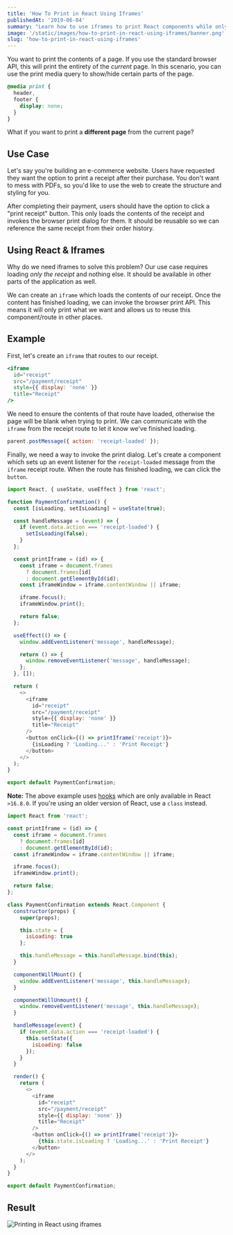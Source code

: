 ```yaml
---
title: 'How To Print in React Using Iframes'
publishedAt: '2019-06-04'
summary: "Learn how to use iframes to print React components while only printing what's necessary."
image: '/static/images/how-to-print-in-react-using-iframes/banner.png'
slug: 'how-to-print-in-react-using-iframes'
---
```


You want to print the contents of a page. If you use the standard browser API, this will print the entirety of the _current_ page.
In this scenario, you can use the print media query to show/hide certain parts of the page.

```css
@media print {
  header,
  footer {
    display: none;
  }
}
```

What if you want to print a **different page** from the current page?

## Use Case

Let's say you're building an e-commerce website. Users have requested they want the option to print a receipt after their purchase.
You don't want to mess with PDFs, so you'd like to use the web to create the structure and styling for you.

After completing their payment, users should have the option to click a "print receipt" button.
This only loads the contents of the receipt and invokes the browser print dialog for them.
It should be reusable so we can reference the same receipt from their order history.

## Using React & Iframes

Why do we need iframes to solve this problem?
Our use case requires loading _only the receipt_ and nothing else. It should be available in other parts of the application as well.

We can create an `iframe` which loads the contents of our receipt. Once the content has finished loading, we can invoke the browser print API. This means it will only print what we want and allows us to reuse this component/route in other places.

## Example

First, let's create an `iframe` that routes to our receipt.

```jsx
<iframe
  id="receipt"
  src="/payment/receipt"
  style={{ display: 'none' }}
  title="Receipt"
/>
```

We need to ensure the contents of that route have loaded, otherwise the page will be blank when trying to print.
We can communicate with the `iframe` from the receipt route to let it know we've finished loading.

```js
parent.postMessage({ action: 'receipt-loaded' });
```

Finally, we need a way to invoke the print dialog.
Let's create a component which sets up an event listener for the `receipt-loaded` message from the `iframe` receipt route.
When the route has finished loading, we can click the `button`.

```js
import React, { useState, useEffect } from 'react';

function PaymentConfirmation() {
  const [isLoading, setIsLoading] = useState(true);

  const handleMessage = (event) => {
    if (event.data.action === 'receipt-loaded') {
      setIsLoading(false);
    }
  };

  const printIframe = (id) => {
    const iframe = document.frames
      ? document.frames[id]
      : document.getElementById(id);
    const iframeWindow = iframe.contentWindow || iframe;

    iframe.focus();
    iframeWindow.print();

    return false;
  };

  useEffect(() => {
    window.addEventListener('message', handleMessage);

    return () => {
      window.removeEventListener('message', handleMessage);
    };
  }, []);

  return (
    <>
      <iframe
        id="receipt"
        src="/payment/receipt"
        style={{ display: 'none' }}
        title="Receipt"
      />
      <button onClick={() => printIframe('receipt')}>
        {isLoading ? 'Loading...' : 'Print Receipt'}
      </button>
    </>
  );
}

export default PaymentConfirmation;
```

**Note:** The above example uses [hooks](https://reactjs.org/docs/hooks-intro.html) which are only available in React `>16.8.0`. If you're using an older version of React, use a `class` instead.

```js
import React from 'react';

const printIframe = (id) => {
  const iframe = document.frames
    ? document.frames[id]
    : document.getElementById(id);
  const iframeWindow = iframe.contentWindow || iframe;

  iframe.focus();
  iframeWindow.print();

  return false;
};

class PaymentConfirmation extends React.Component {
  constructor(props) {
    super(props);

    this.state = {
      isLoading: true
    };

    this.handleMessage = this.handleMessage.bind(this);
  }

  componentWillMount() {
    window.addEventListener('message', this.handleMessage);
  }

  componentWillUnmount() {
    window.removeEventListener('message', this.handleMessage);
  }

  handleMessage(event) {
    if (event.data.action === 'receipt-loaded') {
      this.setState({
        isLoading: false
      });
    }
  }

  render() {
    return (
      <>
        <iframe
          id="receipt"
          src="/payment/receipt"
          style={{ display: 'none' }}
          title="Receipt"
        />
        <button onClick={() => printIframe('receipt')}>
          {this.state.isLoading ? 'Loading...' : 'Print Receipt'}
        </button>
      </>
    );
  }
}

export default PaymentConfirmation;
```

## Result

![Printing in React using iframes](/static/images/how-to-print-in-react-using-iframes/print.gif)
